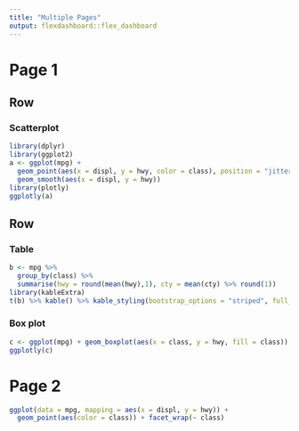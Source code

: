 ```yaml
---
title: "Multiple Pages"
output: flexdashboard::flex_dashboard
---
```


Page 1 {data-orientation=rows}
=====================================     
   
Row {data-height=500}
-------------------------------------

### Scatterplot

```r
library(dplyr)
library(ggplot2)
a <- ggplot(mpg) +
  geom_point(aes(x = displ, y = hwy, color = class), position = "jitter") + 
  geom_smooth(aes(x = displ, y = hwy))
library(plotly)
ggplotly(a)
```

Row {data-height=500}
-------------------------------------
   
### Table 

```r
b <- mpg %>% 
  group_by(class) %>% 
  summarise(hwy = round(mean(hwy),1), cty = mean(cty) %>% round(1))
library(kableExtra)
t(b) %>% kable() %>% kable_styling(bootstrap_options = "striped", full_width = FALSE)
```   
    
### Box plot 

```r
c <- ggplot(mpg) + geom_boxplot(aes(x = class, y = hwy, fill = class)) + coord_flip()
ggplotly(c)
```

Page 2
=====================================  
    
```r
ggplot(data = mpg, mapping = aes(x = displ, y = hwy)) + 
  geom_point(aes(color = class)) + facet_wrap(~ class)
```